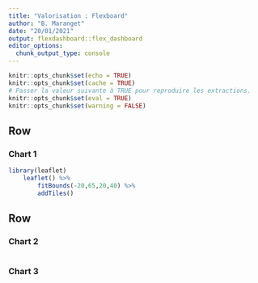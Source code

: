 ```yaml
---
title: "Valorisation : Flexboard"
author: "B. Maranget"
date: "20/01/2021"
output: flexdashboard::flex_dashboard
editor_options: 
  chunk_output_type: console
---
```



```r
knitr::opts_chunk$set(echo = TRUE)
knitr::opts_chunk$set(cache = TRUE)
# Passer la valeur suivante à TRUE pour reproduire les extractions.
knitr::opts_chunk$set(eval = TRUE)
knitr::opts_chunk$set(warning = FALSE)
```

Row
----------------


### Chart 1

```r
library(leaflet)
    leaflet() %>% 
        fitBounds(-20,65,20,40) %>% 
        addTiles() 
```


Row
-------------------

### Chart 2

```r

```

### Chart 3

```r

```